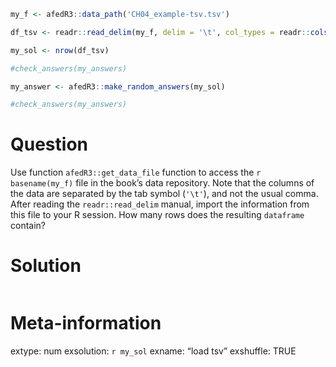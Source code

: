 ```r
my_f <- afedR3::data_path('CH04_example-tsv.tsv')

df_tsv <- readr::read_delim(my_f, delim = '\t', col_types = readr::cols())

my_sol <- nrow(df_tsv)

#check_answers(my_answers)
```

```r
my_answer <- afedR3::make_random_answers(my_sol)

#check_answers(my_answers)
```

Question
========

Use function `afedR3::get_data_file` function to access the `r basename(my_f)` file in the book's data repository. Note that the columns of the data are separated by the tab symbol (`'\t'`), and not the usual comma. After reading the `readr::read_delim` manual, import the information from this file to your R session. How many rows does the resulting `dataframe` contain?


Solution
================

```r
```


Meta-information
================
extype: num
exsolution: `r my_sol`
exname: "load tsv"
exshuffle: TRUE

